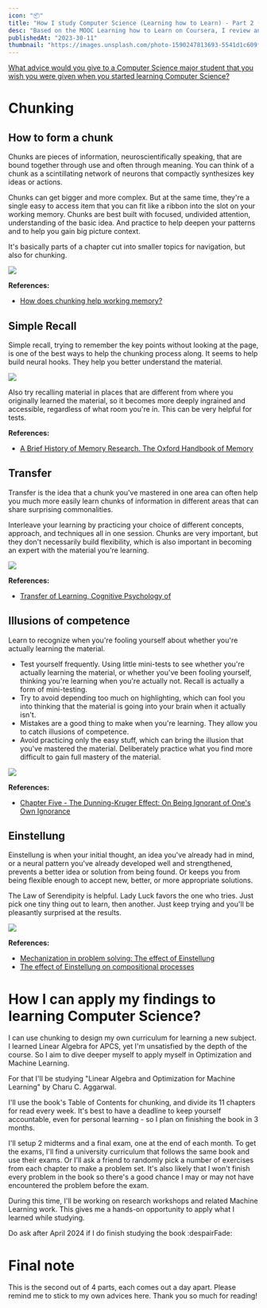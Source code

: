 ```yaml
---
icon: "📦"
title: "How I study Computer Science (Learning how to Learn) - Part 2 (Chunking)"
desc: "Based on the MOOC Learning how to Learn on Coursera, I review and explore how chunking helps me understand complex concepts and apply them in different contexts."
publishedAt: "2023-30-11"
thumbnail: "https://images.unsplash.com/photo-1590247813693-5541d1c609fd"
---
```

[What advice would you give to a Computer Science major student that you wish you were given when you started learning Computer Science?](https://www.quora.com/What-advice-would-you-give-to-a-Computer-Science-major-student-that-you-wish-you-were-given-when-you-started-learning-Computer-Science/answer/Nikhil-Garg?ch=10&oid=1292239&share=b26792fb&srid=htUgsc&target_type=answer)

# Chunking
## How to form a chunk 
Chunks are pieces of information, neuroscientifically speaking, that are bound together through use and often through meaning. You can think of a chunk as a scintillating network of neurons that compactly synthesizes key ideas or actions. 

Chunks can get bigger and more complex. But at the same time, they're a single easy to access item that you can fit like a ribbon into the slot on your working memory. Chunks are best built with focused, undivided attention, understanding of the basic idea. And practice to help deepen your patterns and to help you gain big picture context.

It's basically parts of a chapter cut into smaller topics for navigation, but also for chunking.

![](https://imgur.com/20gp9zA.png)

**References:**
* [How does chunking help working memory?](https://doi.org/10.1037%2Fxlm0000578)

## Simple Recall
Simple recall, trying to remember the key points without looking at the page, is one of the best ways to help the chunking process along. It seems to help build neural hooks. They help you better understand the material. 

![](https://imgur.com/sOJzPU2.png)

Also try recalling material in places that are different from where you originally learned the material, so it becomes more deeply ingrained and accessible, regardless of what room you're in. This can be very helpful for tests.

**References:**
* [A Brief History of Memory Research. The Oxford Handbook of Memory](https://psycnet.apa.org/record/2000-00111-001)

## Transfer 
Transfer is the idea that a chunk you've mastered in one area can often help you much more easily learn chunks of information in different areas that can share surprising commonalities. 

Interleave your learning by practicing your choice of different concepts, approach, and techniques all in one session. Chunks are very important, but they don't necessarily build flexibility, which is also important in becoming an expert with the material you're learning.

![](https://computingstudy.files.wordpress.com/2017/12/venncs.gif)

**References:**
* [Transfer of Learning, Cognitive Psychology of](https://doi.org/10.1016/B0-08-043076-7/01481-9)

## Illusions of competence
Learn to recognize when you're fooling yourself about whether you're actually learning the material. 
* Test yourself frequently. Using little mini-tests to see whether you're actually learning the material, or whether you've been fooling yourself, thinking you're learning when you're actually not. Recall is actually a form of mini-testing. 
* Try to avoid depending too much on highlighting, which can fool you into thinking that the material is going into your brain when it actually isn't. 
* Mistakes are a good thing to make when you're learning. They allow you to catch illusions of competence.
* Avoid practicing only the easy stuff, which can bring the illusion that you've mastered the material. Deliberately practice what you find more difficult to gain full mastery of the material.

![](https://upload.wikimedia.org/wikipedia/commons/thumb/4/43/Dunning%E2%80%93Kruger_Effect2.svg/800px-Dunning%E2%80%93Kruger_Effect2.svg.png)

**References:**
* [Chapter Five - The Dunning-Kruger Effect: On Being Ignorant of One's Own Ignorance](https://doi.org/10.1016%2FB978-0-12-385522-0.00005-6)

## Einstellung
Einstellung is when your initial thought, an idea you've already had in mind, or a neural pattern you've already developed well and strengthened, prevents a better idea or solution from being found. Or keeps you from being flexible enough to accept new, better, or more appropriate solutions. 

The Law of Serendipity is helpful. Lady Luck favors the one who tries. Just pick one tiny thing out to learn, then another. Just keep trying and you'll be pleasantly surprised at the results.

![](https://orchard-prod.azurewebsites.net/media/Stories/Stu_Einstellung/Einstellung_Effect.png)

**References:**
* [Mechanization in problem solving: The effect of Einstellung](https://doi.org/10.1037%2Fh0093502)
* [The effect of Einstellung on compositional processes](https://web.archive.org/web/20160508163029/http://act-r.psy.cmu.edu/wordpress/wp-content/uploads/2012/12/671p2444.pdf)

# How I can apply my findings to learning Computer Science?
I can use chunking to design my own curriculum for learning a new subject. I learned Linear Algebra for APCS, yet I'm unsatisfied by the depth of the course. So I aim to dive deeper myself to apply myself in Optimization and Machine Learning.

For that I'll be studying "Linear Algebra and Optimization for Machine Learning" by Charu C. Aggarwal.

I'll use the book's Table of Contents for chunking, and divide its 11 chapters for read every week. It's best to have a deadline to keep yourself accountable, even for personal learning - so I plan on finishing the book in 3 months.

I'll setup 2 midterms and a final exam, one at the end of each month. To get the exams, I'll find a university curriculum that follows the same book and use their exams. Or I'll ask a friend to randomly pick a number of exercises from each chapter to make a problem set. It's also likely that I won't finish every problem in the book so there's a good chance I may or may not have encountered the problem before the exam.

During this time, I'll be working on research workshops and related Machine Learning work. This gives me a hands-on opportunity to apply what I learned while studying. 

Do ask after April 2024 if I do finish studying the book :despairFade:

# Final note
This is the second out of 4 parts, each comes out a day apart. Please remind me to stick to my own advices here. Thank you so much for reading!